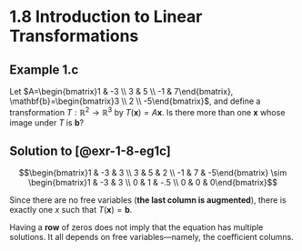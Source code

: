 # 1.8 Introduction to Linear Transformations {.unnumbered}

::: {#exr-1-8-eg1c}

## Example 1.c

Let $A=\begin{bmatrix}1 & -3 \\ 3 & 5 \\ -1 & 7\end{bmatrix}, \mathbf{b}=\begin{bmatrix}3 \\ 2 \\ -5\end{bmatrix}$, and define a transformation $T: \mathbb{R}^2 \to \mathbb{R}^3$ by $T(\mathbf{x})=A\mathbf{x}$. Is there more than one $\mathbf{x}$ whose image under $T$ is $\mathbf{b}$?
:::

::: {.solution}

## Solution to [@exr-1-8-eg1c]

$$\begin{bmatrix}1 & -3 & 3 \\ 3 & 5 & 2 \\ -1 & 7 & -5\end{bmatrix} \sim \begin{bmatrix}1 & -3 & 3 \\ 0 & 1 & -.5 \\ 0 & 0 & 0\end{bmatrix}$$

Since there are no free variables (**the last column is augmented**), there is exactly one $x$ such that $T(\mathbf{x})=\mathbf{b}$.
:::

::: {.remark}

Having a **row** of zeros does not imply that the equation has multiple solutions. It all depends on free variables---namely, the coefficient columns.
:::